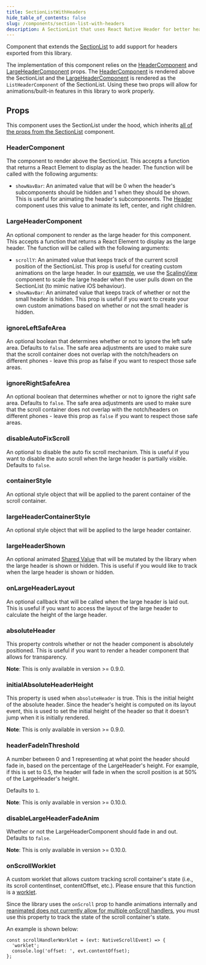 ```yaml
---
title: SectionListWithHeaders
hide_table_of_contents: false
slug: /components/section-list-with-headers
description: A SectionList that uses React Native Header for better headers.
---
```


Component that extends the [SectionList](https://reactnative.dev/docs/sectionlist) to add support for
headers exported from this library.

The implementation of this component relies on the [HeaderComponent](/docs/components/section-list-with-headers#headercomponent)
and [LargeHeaderComponent](/docs/components/section-list-with-headers#largeheadercomponent) props.
The [HeaderComponent](/docs/components/section-list-with-headers#headercomponent) is rendered above
the SectionList and the [LargeHeaderComponent](/docs/components/section-list-with-headers#largeheadercomponent)
is rendered as the `ListHeaderComponent` of the SectionList. Using these two props will allow for
animations/built-in features in this library to work properly.

## Props

This component uses the SectionList under the hood, which inherits [all of the props
from the SectionList](https://reactnative.dev/docs/sectionlist) component.

### HeaderComponent

The component to render above the SectionList. This accepts a function that returns a React Element
to display as the header. The function will be called with the following arguments:

- `showNavBar`: An animated value that will be 0 when the header's subcomponents should be hidden
  and 1 when they should be shown. This is useful for animating the header's subcomponents. The
  [Header](/docs/components/header) component uses this value to animate its left, center, and
  right children.

### LargeHeaderComponent

An optional component to render as the large header for this component. This accepts a function
that returns a React Element to display as the large header. The function will be called with the
following arguments:

- `scrollY`: An animated value that keeps track of the current scroll position of the SectionList.
  This prop is useful for creating custom animations on the large header. In our [example](/docs/example),
  we use the [ScalingView](/docs/components/scaling-view) component to scale the large header
  when the user pulls down on the SectionList (to mimic native iOS behaviour).
- `showNavBar`: An animated value that keeps track of whether or not the small header is hidden.
  This prop is useful if you want to create your own custom animations based on whether or not the
  small header is hidden.

### ignoreLeftSafeArea

An optional boolean that determines whether or not to ignore the left safe area. Defaults to
`false`. The safe area adjustments are used to make sure that the scroll container does not
overlap with the notch/headers on different phones - leave this prop as false if you want to
respect those safe areas.

### ignoreRightSafeArea

An optional boolean that determines whether or not to ignore the right safe area. Defaults to
`false`. The safe area adjustments are used to make sure that the scroll container does not
overlap with the notch/headers on different phones - leave this prop as `false` if you want to
respect those safe areas.

### disableAutoFixScroll

An optional to disable the auto fix scroll mechanism. This is useful if you want to disable the
auto scroll when the large header is partially visible. Defaults to `false`.

### containerStyle

An optional style object that will be applied to the parent container of the scroll container.

### largeHeaderContainerStyle

An optional style object that will be applied to the large header container.

### largeHeaderShown

An optional animated [Shared Value](https://docs.swmansion.com/react-native-reanimated/docs/fundamentals/shared-values/)
that will be mutated by the library when the large header is shown or hidden. This is useful if you
would like to track when the large header is shown or hidden.

### onLargeHeaderLayout

An optional callback that will be called when the large header is laid out. This is useful if you
want to access the layout of the large header to calculate the height of the large header.

### absoluteHeader

This property controls whether or not the header component is absolutely positioned. This is useful
if you want to render a header component that allows for transparency.

**Note**: This is only available in version >= 0.9.0.

### initialAbsoluteHeaderHeight

This property is used when `absoluteHeader` is true. This is the initial height of the
absolute header. Since the header's height is computed on its layout event, this is used
to set the initial height of the header so that it doesn't jump when it is initially rendered.

**Note**: This is only available in version >= 0.9.0.

### headerFadeInThreshold

A number between 0 and 1 representing at what point the header should fade in,
based on the percentage of the LargeHeader's height. For example, if this is set to 0.5,
the header will fade in when the scroll position is at 50% of the LargeHeader's height.

Defaults to `1`.

**Note**: This is only available in version >= 0.10.0.

### disableLargeHeaderFadeAnim

Whether or not the LargeHeaderComponent should fade in and out. Defaults to `false`.

**Note**: This is only available in version >= 0.10.0.

### onScrollWorklet

A custom worklet that allows custom tracking scroll container's
state (i.e., its scroll contentInset, contentOffset, etc.). Please
ensure that this function is a [worklet](https://docs.swmansion.com/react-native-reanimated/docs/2.x/fundamentals/worklets/).

Since the library uses the `onScroll` prop to handle animations internally and [reanimated
does not currently allow for multiple onScroll handlers](https://github.com/software-mansion/react-native-reanimated/discussions/1763),
you must use this property to track the state of the scroll container's state.

An example is shown below:

```tsx
const scrollHandlerWorklet = (evt: NativeScrollEvent) => {
  'worklet';
  console.log('offset: ', evt.contentOffset);
};
```
